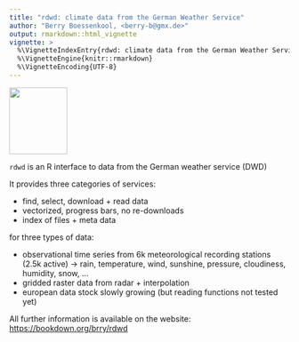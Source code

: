 ---
title: "rdwd: climate data from the German Weather Service"
author: "Berry Boessenkool, <berry-b@gmx.de>"
output: rmarkdown::html_vignette
vignette: >
  %\VignetteIndexEntry{rdwd: climate data from the German Weather Service}
  %\VignetteEngine{knitr::rmarkdown}
  %\VignetteEncoding{UTF-8}
---

<img src="hex.png" width="104" height="120">

`rdwd` is an R interface to data from the German weather service (DWD)

It provides three categories of services:

* find, select, download + read data
* vectorized, progress bars, no re-downloads
* index of files + meta data

for three types of data:

* observational time series from 6k meteorological recording stations  (2.5k active)
  -> rain, temperature, wind, sunshine, pressure, cloudiness, humidity, snow, ...
* gridded raster data from radar + interpolation
* european data stock slowly growing (but reading functions not tested yet)


All further information is available on the website:
<https://bookdown.org/brry/rdwd>
